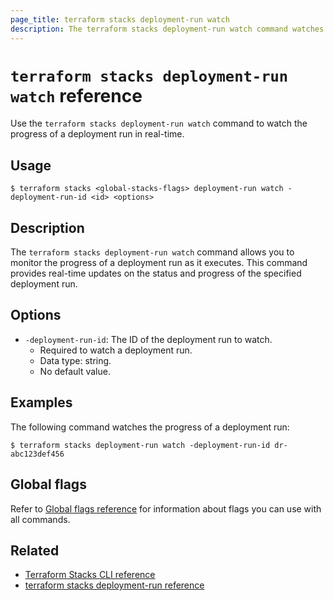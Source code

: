 ```yaml
---
page_title: terraform stacks deployment-run watch
description: The terraform stacks deployment-run watch command watches the progress of a deployment run in real-time.
---
```


# `terraform stacks deployment-run watch` reference

Use the `terraform stacks deployment-run watch` command to watch the progress of a deployment run in real-time.

## Usage

```shell-session
$ terraform stacks <global-stacks-flags> deployment-run watch -deployment-run-id <id> <options>
```

## Description

The `terraform stacks deployment-run watch` command allows you to monitor the progress of a deployment run as it executes. This command provides real-time updates on the status and progress of the specified deployment run.

## Options

- `-deployment-run-id`: The ID of the deployment run to watch.
    - Required to watch a deployment run.
    - Data type: string.
    - No default value.

## Examples

The following command watches the progress of a deployment run:

```shell-session
$ terraform stacks deployment-run watch -deployment-run-id dr-abc123def456
```

## Global flags

Refer to [Global flags reference](/terraform/cli/commands/stacks/global-flags) for information about flags you can use with all commands.

## Related

- [Terraform Stacks CLI reference](/terraform/cli/commands/stacks)
- [terraform stacks deployment-run reference](terraform/cli/commands/stacks/deployment-run)
